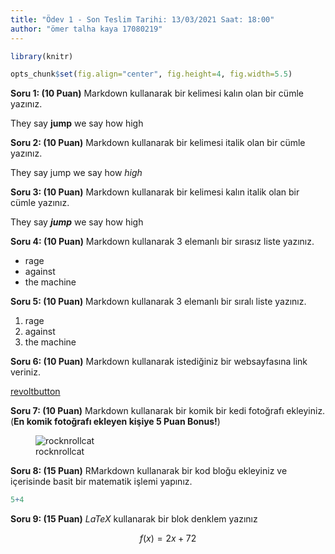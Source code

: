 ```yaml
---
title: "Ödev 1 - Son Teslim Tarihi: 13/03/2021 Saat: 18:00"
author: "ömer talha kaya 17080219"
---
```


```r
library(knitr)

opts_chunk$set(fig.align="center", fig.height=4, fig.width=5.5)
```

**Soru 1: (10 Puan)** Markdown kullanarak bir kelimesi kalın olan bir cümle yazınız.

They say **jump** we say how high

**Soru 2: (10 Puan)** Markdown kullanarak bir kelimesi italik olan bir cümle yazınız.

They say jump we say how *high*

**Soru 3: (10 Puan)** Markdown kullanarak bir kelimesi kalın italik olan bir cümle yazınız.

They say ***jump*** we say how high

**Soru 4: (10 Puan)** Markdown kullanarak 3 elemanlı bir sırasız liste yazınız.

-   rage
-   against
-   the machine

**Soru 5: (10 Puan)** Markdown kullanarak 3 elemanlı bir sıralı liste yazınız.

1.  rage
2.  against
3.  the machine

**Soru 6: (10 Puan)** Markdown kullanarak istediğiniz bir websayfasına link veriniz.

[revoltbutton](https://www.youtube.com/watch?v=F9S-JVKw0mE&t=857s)

**Soru 7: (10 Puan)** Markdown kullanarak bir komik bir kedi fotoğrafı ekleyiniz.
(**En komik fotoğrafı ekleyen kişiye 5 Puan Bonus!**)

![rocknrollcat](https://i.pinimg.com/originals/55/04/f9/5504f9e91eea2dd858e595845142c7da.jpg)

**Soru 8: (15 Puan)** RMarkdown kullanarak bir kod bloğu ekleyiniz ve içerisinde basit bir matematik işlemi yapınız.

```r
5+4
```

**Soru 9: (15 Puan)** $LaTeX$ kullanarak bir blok denklem yazınız

$$
f(x)=2x+72
$$
